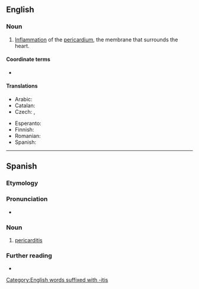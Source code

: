 ==English==
{{wikipedia}}

===Noun===
{{en-noun|~|pericarditides|pericardites}}

# {{lb|en|cardiology|pathology}} [[inflammation|Inflammation]] of the [[pericardium]], the membrane that surrounds the heart.

====Coordinate terms====
*{{l|en|myocarditis}}

====Translations====
{{trans-top|inflammation of the pericardium, the membrane that surrounds the heart}}
* Arabic: {{t|ar|اِلْتِهَاب التَّأْمُور|m}}
* Catalan: {{t+|ca|pericarditis|f}}
* Czech: {{t|cs|perikarditida|f}}, {{t|cs|zánět osrdečníku|m}}
{{trans-mid}}
* Esperanto: {{t|eo|perikardiito}}
* Finnish: {{t|fi|sydänpussitulehdus}}
* Romanian: {{t+|ro|pericardită|f}}
* Spanish: {{t+|es|pericarditis|f}}
{{trans-bottom}}

[[Category:English words suffixed with -itis]]

----

==Spanish==

===Etymology===
{{suffix|es|pericardio|itis}}

===Pronunciation===
* {{rhymes|es|itis|s=5}}

===Noun===
{{es-noun|f}}

# {{lb|es|cardiology|pathology}} [[#English|pericarditis]]

===Further reading===
* {{R:DRAE}}